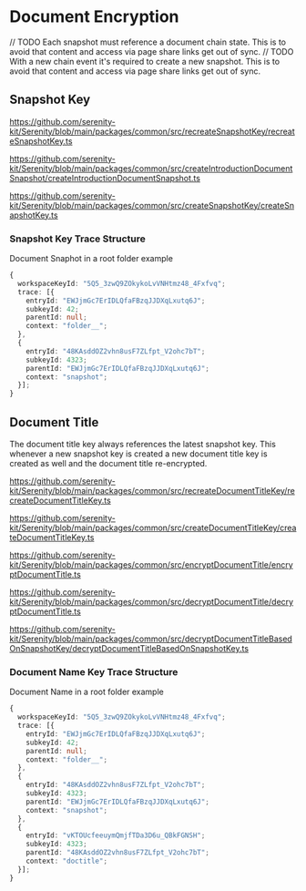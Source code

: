 # Document Encryption

// TODO Each snapshot must reference a document chain state. This is to avoid that content and access via page share links get out of sync.
// TODO With a new chain event it's required to create a new snapshot. This is to avoid that content and access via page share links get out of sync.

## Snapshot Key

https://github.com/serenity-kit/Serenity/blob/main/packages/common/src/recreateSnapshotKey/recreateSnapshotKey.ts

https://github.com/serenity-kit/Serenity/blob/main/packages/common/src/createIntroductionDocumentSnapshot/createIntroductionDocumentSnapshot.ts

https://github.com/serenity-kit/Serenity/blob/main/packages/common/src/createSnapshotKey/createSnapshotKey.ts

### Snapshot Key Trace Structure

Document Snaphot in a root folder example

```ts
{
  workspaceKeyId: "5Q5_3zwQ9ZOkykoLvVNHtmz48_4Fxfvq";
  trace: [{
    entryId: "EWJjmGc7ErIDLQfaFBzqJJDXqLxutq6J";
    subkeyId: 42;
    parentId: null;
    context: "folder__";
  },
  {
    entryId: "48KAsddOZ2vhn8usF7ZLfpt_V2ohc7bT";
    subkeyId: 4323;
    parentId: "EWJjmGc7ErIDLQfaFBzqJJDXqLxutq6J";
    context: "snapshot";
  }];
}
```

## Document Title

The document title key always references the latest snapshot key. This whenever a new snapshot key is created a new document title key is created as well and the document title re-encrypted.

https://github.com/serenity-kit/Serenity/blob/main/packages/common/src/recreateDocumentTitleKey/recreateDocumentTitleKey.ts

https://github.com/serenity-kit/Serenity/blob/main/packages/common/src/createDocumentTitleKey/createDocumentTitleKey.ts

https://github.com/serenity-kit/Serenity/blob/main/packages/common/src/encryptDocumentTitle/encryptDocumentTitle.ts

https://github.com/serenity-kit/Serenity/blob/main/packages/common/src/decryptDocumentTitle/decryptDocumentTitle.ts

https://github.com/serenity-kit/Serenity/blob/main/packages/common/src/decryptDocumentTitleBasedOnSnapshotKey/decryptDocumentTitleBasedOnSnapshotKey.ts

### Document Name Key Trace Structure

Document Name in a root folder example

```ts
{
  workspaceKeyId: "5Q5_3zwQ9ZOkykoLvVNHtmz48_4Fxfvq";
  trace: [{
    entryId: "EWJjmGc7ErIDLQfaFBzqJJDXqLxutq6J";
    subkeyId: 42;
    parentId: null;
    context: "folder__";
  },
  {
    entryId: "48KAsddOZ2vhn8usF7ZLfpt_V2ohc7bT";
    subkeyId: 4323;
    parentId: "EWJjmGc7ErIDLQfaFBzqJJDXqLxutq6J";
    context: "snapshot";
  },
  {
    entryId: "vKTOUcfeeuymQmjfTDa3D6u_QBkFGNSH";
    subkeyId: 4323;
    parentId: "48KAsddOZ2vhn8usF7ZLfpt_V2ohc7bT";
    context: "doctitle";
  }];
}
```
